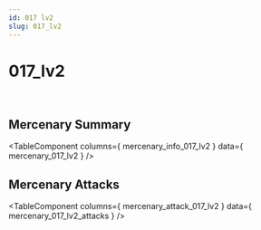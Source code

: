```yaml
---
id: 017 lv2
slug: 017_lv2
---
```



# 017_lv2

<div style = {{ display: "flex" }}>
    <Image img={require('@site/static/img/mercenaries/illust/thum_char_view_n_017.jpg')}/>
    <Image img={require('@site/static/img/mercenaries/illust/thum_char_view_o_017.jpg')}/>
</div>

## Mercenary Summary

<TableComponent
  columns={ mercenary_info_017_lv2 }
  data={ mercenary_017_lv2 }
/>

## Mercenary Attacks

<TableComponent
  columns={ mercenary_attack_017_lv2 }
  data={ mercenary_017_lv2_attacks }
/>